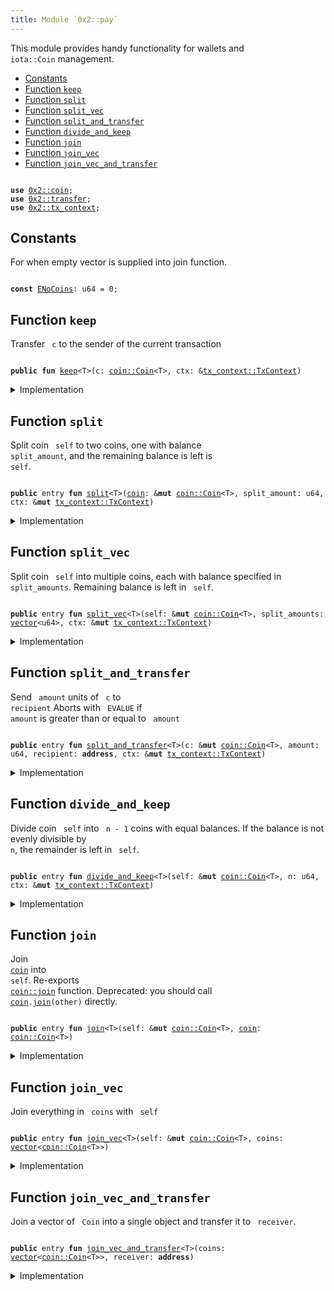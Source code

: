 ```yaml
---
title: Module `0x2::pay`
---
```


This module provides handy functionality for wallets and <code>
iota::Coin</code> management.


-  [Constants](#@Constants_0)
-  [Function `keep`](#0x2_pay_keep)
-  [Function `split`](#0x2_pay_split)
-  [Function `split_vec`](#0x2_pay_split_vec)
-  [Function `split_and_transfer`](#0x2_pay_split_and_transfer)
-  [Function `divide_and_keep`](#0x2_pay_divide_and_keep)
-  [Function `join`](#0x2_pay_join)
-  [Function `join_vec`](#0x2_pay_join_vec)
-  [Function `join_vec_and_transfer`](#0x2_pay_join_vec_and_transfer)


<pre><code>
<b>use</b> <a href="../iota-framework/coin.md#0x2_coin">0x2::coin</a>;
<b>use</b> <a href="../iota-framework/transfer.md#0x2_transfer">0x2::transfer</a>;
<b>use</b> <a href="../iota-framework/tx_context.md#0x2_tx_context">0x2::tx_context</a>;
</code></pre>



<Link id="@Constants_0"></Link>

## Constants


<Link id="0x2_pay_ENoCoins"></Link>

For when empty vector is supplied into join function.


<pre><code>
<b>const</b> <a href="../iota-framework/pay.md#0x2_pay_ENoCoins">ENoCoins</a>: u64 = 0;
</code></pre>



<Link id="0x2_pay_keep"></Link>

## Function `keep`

Transfer <code>
c</code> to the sender of the current transaction


<pre><code>
<b>public</b> <b>fun</b> <a href="../iota-framework/pay.md#0x2_pay_keep">keep</a>&lt;T&gt;(c: <a href="../iota-framework/coin.md#0x2_coin_Coin">coin::Coin</a>&lt;T&gt;, ctx: &<a href="../iota-framework/tx_context.md#0x2_tx_context_TxContext">tx_context::TxContext</a>)
</code></pre>



<details>
<summary>Implementation</summary>


<pre><code>
<b>public</b> <b>fun</b> <a href="../iota-framework/pay.md#0x2_pay_keep">keep</a>&lt;T&gt;(c: Coin&lt;T&gt;, ctx: &TxContext) \{
    <a href="../iota-framework/transfer.md#0x2_transfer_public_transfer">transfer::public_transfer</a>(c, ctx.sender())
}
</code></pre>



</details>

<Link id="0x2_pay_split"></Link>

## Function `split`

Split coin <code>
self</code> to two coins, one with balance <code>
split_amount</code>,
and the remaining balance is left is <code>
self</code>.


<pre><code>
<b>public</b> entry <b>fun</b> <a href="../iota-framework/pay.md#0x2_pay_split">split</a>&lt;T&gt;(<a href="../iota-framework/coin.md#0x2_coin">coin</a>: &<b>mut</b> <a href="../iota-framework/coin.md#0x2_coin_Coin">coin::Coin</a>&lt;T&gt;, split_amount: u64, ctx: &<b>mut</b> <a href="../iota-framework/tx_context.md#0x2_tx_context_TxContext">tx_context::TxContext</a>)
</code></pre>



<details>
<summary>Implementation</summary>


<pre><code>
<b>public</b> entry <b>fun</b> <a href="../iota-framework/pay.md#0x2_pay_split">split</a>&lt;T&gt;(
    <a href="../iota-framework/coin.md#0x2_coin">coin</a>: &<b>mut</b> Coin&lt;T&gt;, split_amount: u64, ctx: &<b>mut</b> TxContext
) \{
    <a href="../iota-framework/pay.md#0x2_pay_keep">keep</a>(<a href="../iota-framework/coin.md#0x2_coin">coin</a>.<a href="../iota-framework/pay.md#0x2_pay_split">split</a>(split_amount, ctx), ctx)
}
</code></pre>



</details>

<Link id="0x2_pay_split_vec"></Link>

## Function `split_vec`

Split coin <code>
self</code> into multiple coins, each with balance specified
in <code>
split_amounts</code>. Remaining balance is left in <code>
self</code>.


<pre><code>
<b>public</b> entry <b>fun</b> <a href="../iota-framework/pay.md#0x2_pay_split_vec">split_vec</a>&lt;T&gt;(self: &<b>mut</b> <a href="../iota-framework/coin.md#0x2_coin_Coin">coin::Coin</a>&lt;T&gt;, split_amounts: <a href="../move-stdlib/vector.md#0x1_vector">vector</a>&lt;u64&gt;, ctx: &<b>mut</b> <a href="../iota-framework/tx_context.md#0x2_tx_context_TxContext">tx_context::TxContext</a>)
</code></pre>



<details>
<summary>Implementation</summary>


<pre><code>
<b>public</b> entry <b>fun</b> <a href="../iota-framework/pay.md#0x2_pay_split_vec">split_vec</a>&lt;T&gt;(
    self: &<b>mut</b> Coin&lt;T&gt;, split_amounts: <a href="../move-stdlib/vector.md#0x1_vector">vector</a>&lt;u64&gt;, ctx: &<b>mut</b> TxContext
) \{
    <b>let</b> (<b>mut</b> i, len) = (0, split_amounts.length());
    <b>while</b> (i &lt; len) \{
        <a href="../iota-framework/pay.md#0x2_pay_split">split</a>(self, split_amounts[i], ctx);
        i = i + 1;
    };
}
</code></pre>



</details>

<Link id="0x2_pay_split_and_transfer"></Link>

## Function `split_and_transfer`

Send <code>
amount</code> units of <code>
c</code> to <code>
recipient</code>
Aborts with <code>
EVALUE</code> if <code>
amount</code> is greater than or equal to <code>
amount</code>


<pre><code>
<b>public</b> entry <b>fun</b> <a href="../iota-framework/pay.md#0x2_pay_split_and_transfer">split_and_transfer</a>&lt;T&gt;(c: &<b>mut</b> <a href="../iota-framework/coin.md#0x2_coin_Coin">coin::Coin</a>&lt;T&gt;, amount: u64, recipient: <b>address</b>, ctx: &<b>mut</b> <a href="../iota-framework/tx_context.md#0x2_tx_context_TxContext">tx_context::TxContext</a>)
</code></pre>



<details>
<summary>Implementation</summary>


<pre><code>
<b>public</b> entry <b>fun</b> <a href="../iota-framework/pay.md#0x2_pay_split_and_transfer">split_and_transfer</a>&lt;T&gt;(
    c: &<b>mut</b> Coin&lt;T&gt;, amount: u64, recipient: <b>address</b>, ctx: &<b>mut</b> TxContext
) \{
    <a href="../iota-framework/transfer.md#0x2_transfer_public_transfer">transfer::public_transfer</a>(c.<a href="../iota-framework/pay.md#0x2_pay_split">split</a>(amount, ctx), recipient)
}
</code></pre>



</details>

<Link id="0x2_pay_divide_and_keep"></Link>

## Function `divide_and_keep`

Divide coin <code>
self</code> into <code>
n - 1</code> coins with equal balances. If the balance is
not evenly divisible by <code>
n</code>, the remainder is left in <code>
self</code>.


<pre><code>
<b>public</b> entry <b>fun</b> <a href="../iota-framework/pay.md#0x2_pay_divide_and_keep">divide_and_keep</a>&lt;T&gt;(self: &<b>mut</b> <a href="../iota-framework/coin.md#0x2_coin_Coin">coin::Coin</a>&lt;T&gt;, n: u64, ctx: &<b>mut</b> <a href="../iota-framework/tx_context.md#0x2_tx_context_TxContext">tx_context::TxContext</a>)
</code></pre>



<details>
<summary>Implementation</summary>


<pre><code>
<b>public</b> entry <b>fun</b> <a href="../iota-framework/pay.md#0x2_pay_divide_and_keep">divide_and_keep</a>&lt;T&gt;(
    self: &<b>mut</b> Coin&lt;T&gt;, n: u64, ctx: &<b>mut</b> TxContext
) \{
    <b>let</b> <b>mut</b> vec: <a href="../move-stdlib/vector.md#0x1_vector">vector</a>&lt;Coin&lt;T&gt;&gt; = self.divide_into_n(n, ctx);
    <b>let</b> (<b>mut</b> i, len) = (0, vec.length());
    <b>while</b> (i &lt; len) \{
        <a href="../iota-framework/transfer.md#0x2_transfer_public_transfer">transfer::public_transfer</a>(vec.pop_back(), ctx.sender());
        i = i + 1;
    };
    vec.destroy_empty();
}
</code></pre>



</details>

<Link id="0x2_pay_join"></Link>

## Function `join`

Join <code>
<a href="../iota-framework/coin.md#0x2_coin">coin</a></code> into <code>
self</code>. Re-exports <code>
<a href="../iota-framework/coin.md#0x2_coin_join">coin::join</a></code> function.
Deprecated: you should call <code>
<a href="../iota-framework/coin.md#0x2_coin">coin</a>.<a href="../iota-framework/pay.md#0x2_pay_join">join</a>(other)</code> directly.


<pre><code>
<b>public</b> entry <b>fun</b> <a href="../iota-framework/pay.md#0x2_pay_join">join</a>&lt;T&gt;(self: &<b>mut</b> <a href="../iota-framework/coin.md#0x2_coin_Coin">coin::Coin</a>&lt;T&gt;, <a href="../iota-framework/coin.md#0x2_coin">coin</a>: <a href="../iota-framework/coin.md#0x2_coin_Coin">coin::Coin</a>&lt;T&gt;)
</code></pre>



<details>
<summary>Implementation</summary>


<pre><code>
<b>public</b> entry <b>fun</b> <a href="../iota-framework/pay.md#0x2_pay_join">join</a>&lt;T&gt;(self: &<b>mut</b> Coin&lt;T&gt;, <a href="../iota-framework/coin.md#0x2_coin">coin</a>: Coin&lt;T&gt;) \{
    self.<a href="../iota-framework/pay.md#0x2_pay_join">join</a>(<a href="../iota-framework/coin.md#0x2_coin">coin</a>)
}
</code></pre>



</details>

<Link id="0x2_pay_join_vec"></Link>

## Function `join_vec`

Join everything in <code>
coins</code> with <code>
self</code>


<pre><code>
<b>public</b> entry <b>fun</b> <a href="../iota-framework/pay.md#0x2_pay_join_vec">join_vec</a>&lt;T&gt;(self: &<b>mut</b> <a href="../iota-framework/coin.md#0x2_coin_Coin">coin::Coin</a>&lt;T&gt;, coins: <a href="../move-stdlib/vector.md#0x1_vector">vector</a>&lt;<a href="../iota-framework/coin.md#0x2_coin_Coin">coin::Coin</a>&lt;T&gt;&gt;)
</code></pre>



<details>
<summary>Implementation</summary>


<pre><code>
<b>public</b> entry <b>fun</b> <a href="../iota-framework/pay.md#0x2_pay_join_vec">join_vec</a>&lt;T&gt;(self: &<b>mut</b> Coin&lt;T&gt;, <b>mut</b> coins: <a href="../move-stdlib/vector.md#0x1_vector">vector</a>&lt;Coin&lt;T&gt;&gt;) \{
    <b>let</b> (<b>mut</b> i, len) = (0, coins.length());
    <b>while</b> (i &lt; len) \{
        <b>let</b> <a href="../iota-framework/coin.md#0x2_coin">coin</a> = coins.pop_back();
        self.<a href="../iota-framework/pay.md#0x2_pay_join">join</a>(<a href="../iota-framework/coin.md#0x2_coin">coin</a>);
        i = i + 1
    };
    // safe because we've drained the <a href="../move-stdlib/vector.md#0x1_vector">vector</a>
    coins.destroy_empty()
}
</code></pre>



</details>

<Link id="0x2_pay_join_vec_and_transfer"></Link>

## Function `join_vec_and_transfer`

Join a vector of <code>
Coin</code> into a single object and transfer it to <code>
receiver</code>.


<pre><code>
<b>public</b> entry <b>fun</b> <a href="../iota-framework/pay.md#0x2_pay_join_vec_and_transfer">join_vec_and_transfer</a>&lt;T&gt;(coins: <a href="../move-stdlib/vector.md#0x1_vector">vector</a>&lt;<a href="../iota-framework/coin.md#0x2_coin_Coin">coin::Coin</a>&lt;T&gt;&gt;, receiver: <b>address</b>)
</code></pre>



<details>
<summary>Implementation</summary>


<pre><code>
<b>public</b> entry <b>fun</b> <a href="../iota-framework/pay.md#0x2_pay_join_vec_and_transfer">join_vec_and_transfer</a>&lt;T&gt;(<b>mut</b> coins: <a href="../move-stdlib/vector.md#0x1_vector">vector</a>&lt;Coin&lt;T&gt;&gt;, receiver: <b>address</b>) \{
    <b>assert</b>!(coins.length() &gt; 0, <a href="../iota-framework/pay.md#0x2_pay_ENoCoins">ENoCoins</a>);

    <b>let</b> <b>mut</b> self = coins.pop_back();
    <a href="../iota-framework/pay.md#0x2_pay_join_vec">join_vec</a>(&<b>mut</b> self, coins);
    <a href="../iota-framework/transfer.md#0x2_transfer_public_transfer">transfer::public_transfer</a>(self, receiver)
}
</code></pre>



</details>
